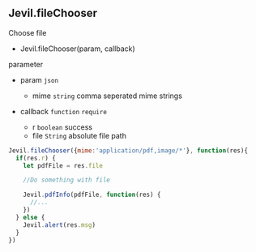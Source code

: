 ## Jevil.fileChooser

Choose file 

- Jevil.fileChooser(param, callback)

parameter
- param `json`
  - mime `string` comma seperated mime strings

- callback `function` `require` 
  - r `boolean` success
  - file `String` absolute file path

```js filename="Example code"
Jevil.fileChooser({mime:'application/pdf,image/*'}, function(res){
  if(res.r) {
    let pdfFile = res.file

    //Do something with file 

    Jevil.pdfInfo(pdfFile, function(res) {
      //...
    })
  } else {
    Jevil.alert(res.msg)
  }
})
```

